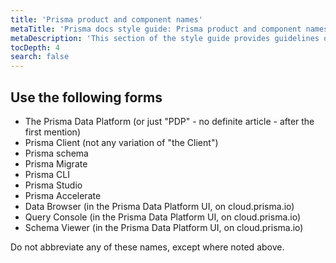 ```yaml
---
title: 'Prisma product and component names'
metaTitle: 'Prisma docs style guide: Prisma product and component names'
metaDescription: 'This section of the style guide provides guidelines on how to refer to Prisma products and components.'
tocDepth: 4
search: false
---
```


## Use the following forms

- The Prisma Data Platform (or just "PDP" - no definite article - after the first mention)
- Prisma Client (not any variation of "the Client")
- Prisma schema
- Prisma Migrate
- Prisma CLI
- Prisma Studio
- Prisma Accelerate
- Data Browser (in the Prisma Data Platform UI, on cloud.prisma.io)
- Query Console (in the Prisma Data Platform UI, on cloud.prisma.io)
- Schema Viewer (in the Prisma Data Platform UI, on cloud.prisma.io)

Do not abbreviate any of these names, except where noted above.
